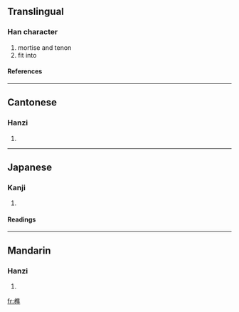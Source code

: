 ==Translingual==
===Han character===
{{Han char|rn=75|rad=木|as=10|sn=14|four=|canj=木人土十 (DOGJ)}}
# mortise and tenon
# fit into
====References====
{{Han ref|kx=0544.080|dkj=15264|dj=0931.270|hdz=21264.110|uh=69AB|ud=27051|bh=BA67|bd=47719}}

----
==Cantonese==
===Hanzi===
{{yue-hanzi|jyut=|y=seun2}}
# {{defn|Cantonese}}

----
==Japanese==
===Kanji===
{{ja-kanji|grade=|rs=木10}}
# {{defn|Japanese}} 
====Readings====
{{ja-readings|on=[[しゅん]] (shun)|kun=[[ほぞ]] (hozo)}}

----
==Mandarin==
===Hanzi===
{{cmn-hanzi|pin=[[gǔ]] ([[gu3]]), [[sǔn]] ([[sun3]])|wg=ku<sup>3</sup>, sun<sup>3</sup>}}
# {{defn|Mandarin}}

[[fr:榫]]